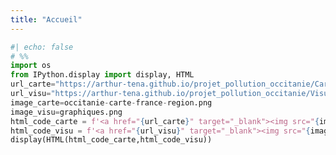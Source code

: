 ```yaml
---
title: "Accueil"
---
```


```python
#| echo: false
# %%
import os 
from IPython.display import display, HTML
url_carte="https://arthur-tena.github.io/projet_pollution_occitanie/Carte/"
url_visu="https://arthur-tena.github.io/projet_pollution_occitanie/Visualisation/"
image_carte=occitanie-carte-france-region.png
image_visu=graphiques.png
html_code_carte = f'<a href="{url_carte}" target="_blank"><img src="{image_carte}" alt="Image"></a>'
html_code_visu = f'<a href="{url_visu}" target="_blank"><img src="{image_visu}" alt="Image"></a>'
display(HTML(html_code_carte,html_code_visu))
```